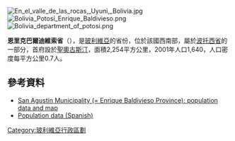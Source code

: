 [[Image:En_el_valle_de_las_rocas,_Uyuni,_Bolivia.jpg|right]]
[[Image:Bolivia_Potosí_Enrique_Baldivieso.png|right]]
[[Image:Bolivia_department_of_potosi.png|right]]

'''恩里克巴爾迪維索省'''（{{lang-es|Provincia de Enrique Baldivieso}}），是[[玻利維亞|玻利維亞]]的省份，位於該國西南部，屬於[[波托西省|波托西省]]的一部分，首府設於[[聖奧古斯汀_(玻利維亞)|聖奧古斯汀]]，面積2,254平方公里，2001年人口1,640，人口密度每平方公里0.7人。

==參考資料==
*[https://web.archive.org/web/20120401071537/http://www.ine.gob.bo/publicaciones/visorPdf.aspx?Codigo=051601&tipo=1 San Agustín Municipality (= Enrique Baldivieso Province): population data and map]
*[https://web.archive.org/web/20070222115622/http://www.ine.gov.bo/cgi-bin/PIWDGEOxx.EXE Population data (Spanish)]

{{coord|21.150|S|67.667|W|display=title|source:eswiki}}

{{Bolivia-geo-stub}}
{{玻利維亞省份}}

[[Category:玻利維亞行政區劃|Category:玻利維亞行政區劃]]